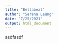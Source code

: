 ---
title: "Bellabeat"
author: "Serena Leung"
date: "7/25/2021"
output: html_document
---

asdfasdf 

```{r}

```

